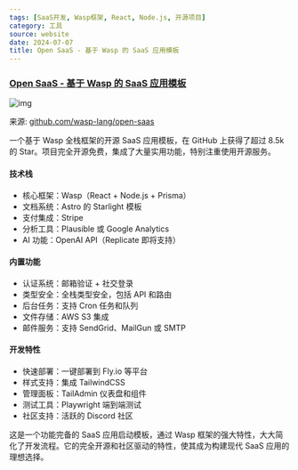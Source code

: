 ```yaml
---
tags: [SaaS开发, Wasp框架, React, Node.js, 开源项目]
category: 工具
source: website
date: 2024-07-07
title: Open SaaS - 基于 Wasp 的 SaaS 应用模板
---
```


### [Open SaaS - 基于 Wasp 的 SaaS 应用模板](https://github.com/wasp-lang/open-saas)

![img](https://img.mengpeng.tech/i/2024/12/08/67550f009b23c.webp)

来源: [github.com/wasp-lang/open-saas](https://github.com/wasp-lang/open-saas)

一个基于 Wasp 全栈框架的开源 SaaS 应用模板，在 GitHub 上获得了超过 8.5k 的 Star。项目完全开源免费，集成了大量实用功能，特别注重使用开源服务。

#### 技术栈
- 核心框架：Wasp（React + Node.js + Prisma）
- 文档系统：Astro 的 Starlight 模板
- 支付集成：Stripe
- 分析工具：Plausible 或 Google Analytics
- AI 功能：OpenAI API（Replicate 即将支持）

#### 内置功能
- 认证系统：邮箱验证 + 社交登录
- 类型安全：全栈类型安全，包括 API 和路由
- 后台任务：支持 Cron 任务和队列
- 文件存储：AWS S3 集成
- 邮件服务：支持 SendGrid、MailGun 或 SMTP

#### 开发特性
- 快速部署：一键部署到 Fly.io 等平台
- 样式支持：集成 TailwindCSS
- 管理面板：TailAdmin 仪表盘和组件
- 测试工具：Playwright 端到端测试
- 社区支持：活跃的 Discord 社区

这是一个功能完备的 SaaS 应用启动模板，通过 Wasp 框架的强大特性，大大简化了开发流程。它的完全开源和社区驱动的特性，使其成为构建现代 SaaS 应用的理想选择。 